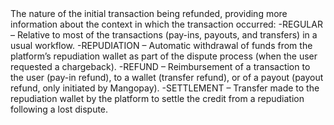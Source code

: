   

  
<ResponseField name="InitialTransactionNature" type="string" >    
The nature of the initial transaction being refunded, providing more information about the context in which the transaction occurred:  
-REGULAR – Relative to most of the transactions (pay-ins, payouts, and transfers) in a usual workflow.  
-REPUDIATION – Automatic withdrawal of funds from the platform’s repudiation wallet as part of the dispute process (when the user requested a chargeback).  
-REFUND – Reimbursement of a transaction to the user (pay-in refund), to a wallet (transfer refund), or of a payout (payout refund, only initiated by Mangopay).  
-SETTLEMENT – Transfer made to the repudiation wallet by the platform to settle the credit from a repudiation following a lost dispute.  
</ResponseField>